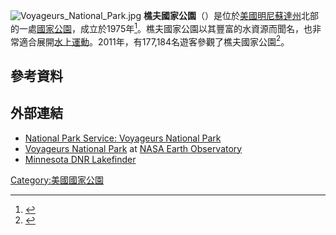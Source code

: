 {{noteTA
|1=zh-hans:沃亚热尔斯;zh-hant:樵夫;
}}
[[File:Voyageurs_National_Park.jpg|thumb]]
'''樵夫國家公園'''（{{lang-en|Voyageurs National Park}}）是位於[[美國|美國]][[明尼蘇達州|明尼蘇達州]]北部的一處[[美國國家公園|國家公園]]，成立於1975年<ref>{{cite web |url=http://www.nps.gov/voya/historyculture/people.htm |title=Voyageurs National Park - People |publisher=National Park Service |accessdate=2012-03-07 |archive-date=2014-11-17 |archive-url=https://web.archive.org/web/20141117075100/http://www.nps.gov/voya/historyculture/people.htm |dead-url=no }}</ref>。樵夫國家公園以其豐富的水資源而聞名，也非常適合展開[[水上運動|水上運動]]。2011年，有177,184名遊客參觀了樵夫國家公園<ref name="visits">{{NPS Visitation|accessdate=2012-03-07}}</ref>。
==參考資料==
{{Reflist}}
==外部連結==
{{Sister project links|wikt=no|commons=Category:Voyageurs National Park|b=no|n=no|q=no|s=no|v=no|voy=Voyageurs National Park|species=no|d=no}}
* [http://www.nps.gov/voya/ National Park Service: Voyageurs National Park] {{Wayback|url=http://www.nps.gov/voya/ |date=20101010103635 }}
* [http://earthobservatory.nasa.gov/Newsroom/NewImages/images.php3?img_id=17415 Voyageurs National Park] {{Wayback|url=http://earthobservatory.nasa.gov/Newsroom/NewImages/images.php3?img_id=17415 |date=20061005045757 }} at [[NASA_Earth_Observatory|NASA Earth Observatory]]
* [http://www.dnr.state.mn.us/lakefind/ Minnesota DNR Lakefinder] {{Wayback|url=http://www.dnr.state.mn.us/lakefind/ |date=20020405152620 }}
{{美國國家公園}}

[[Category:美國國家公園|Category:美國國家公園]]